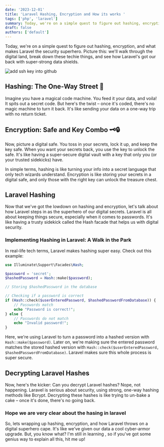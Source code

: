 ```yaml
---
date: '2023-12-01'
title: 'Laravel Hashing, Encryption and How its works '
tags: ['php', 'laravel']
summary: Today, we're on a simple quest to figure out hashing, encryption, and what makes Laravel the security superhero.
draft: false
authors: ['default']
---
```


Today, we're on a simple quest to figure out hashing, encryption, and what makes Laravel the security superhero. Picture this: we'll walk through the digital land, break down these techie things, and see how Laravel's got our back with super-strong data shields.

![add ssh key into github](/static/images/rathik-laravel.jpg)

## Hashing: The One-Way Street 🚗

Imagine you have a magical code machine. You feed it your data, and voila! It spits out a secret code. But here's the twist – once it's coded, there's no magic machine to turn it back. It's like sending your data on a one-way trip with no return ticket.

## Encryption: Safe and Key Combo 🗝️🔒

Now, picture a digital safe. You toss in your secrets, lock it up, and keep the key safe. When you want your secrets back, you use the key to unlock the safe. It's like having a super-secure digital vault with a key that only you (or your trusted sidekicks) have.

In simple terms, hashing is like turning your info into a secret language that only tech wizards understand. Encryption is like storing your secrets in a digital safe, and only those with the right key can unlock the treasure chest.

## Laravel Hashing

Now that we've got the lowdown on hashing and encryption, let's talk about how Laravel steps in as the superhero of our digital secrets. Laravel is all about keeping things secure, especially when it comes to passwords. It's like having a trusty sidekick called the Hash facade that helps us with digital security.

### Implementing Hashing in Laravel: A Walk in the Park

In real-life tech terms, Laravel makes hashing super easy. Check out this example:

```php
use Illuminate\Support\Facades\Hash;

$password = 'secret';
$hashedPassword = Hash::make($password);

// Storing $hashedPassword in the database

// Checking if a password is correct
if (Hash::check($userEnteredPassword, $hashedPasswordFromDatabase)) {
    // Passwords match
    echo "Password is correct!";
} else {
    // Passwords do not match
    echo "Invalid password!";
}
```

Here, we're using Laravel to turn a password into a hashed version with `Hash::make($password)`. Later on, we're making sure the entered password matches the stored hashed version with `Hash::check($userEnteredPassword, $hashedPasswordFromDatabase)`. Laravel makes sure this whole process is super secure.

## Decrypting Laravel Hashes

Now, here's the kicker: Can you decrypt Laravel hashes? Nope, not happening. Laravel is serious about security, using strong, one-way hashing methods like Bcrypt. Decrypting these hashes is like trying to un-bake a cake – once it's done, there's no going back.

### Hope we are very clear about the hasing in laravel

So, lets wrapping up hashing, encryption, and how Laravel throws on a digital superhero cape. It's like we've given our data a cool cyber-armor upgrade. But, you know what? I'm still in learning , so if you've got some genius way to explain all this, hit me up!
